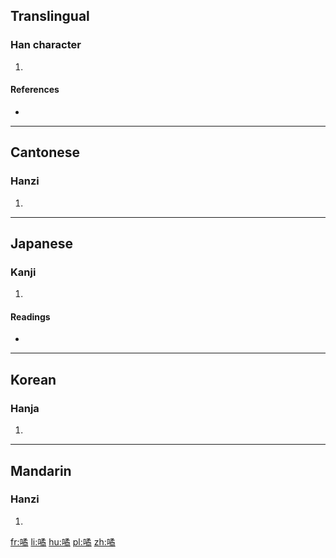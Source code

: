 ==Translingual==

===Han character===
{{Han char|rn=30|rad=口|as=12|sn=15|four=67027|canj=RNHB|ids=⿰口矞}}

# {{defn|Han|sort=口12}}

====References====
* {{Han ref|kx=0208.200|dkj=04300|dj=0431.150|hdz=10687.160|uh=564A|ud=22090|bh=E4FB|bd=58619}}

----

==Cantonese==

===Hanzi===
{{yue-hanzi|jyut=wat6|y=wat6}}

# {{defn|lang=yue|sort=口12}}

----

==Japanese==

===Kanji===
{{ja-kanji|grade=|rs=口12}}

# {{defn|lang=ja|sort=口12}}

====Readings====
* {{ja-readings|on=[[いつ]] (itsu), [[いち]] (ichi), [[しゅつ]] (shutsu), [[じゅち]] (juchi)|kun=[[あやふい]] (ayafui)}}

----

==Korean==

===Hanja===
{{ko-hanja|hangeul=[[율]], [[술]]|rv=yul, sul|mr=yul, sul}}

# {{defn|lang=ko|sort=口12}}

----

==Mandarin==

===Hanzi===
{{cmn-hanzi|pin=[[yù]] ([[yu4]])|wg=yü<sup>4</sup>}}

# {{defn|lang=cmn|sort=口12}}

[[fr:噊]]
[[li:噊]]
[[hu:噊]]
[[pl:噊]]
[[zh:噊]]